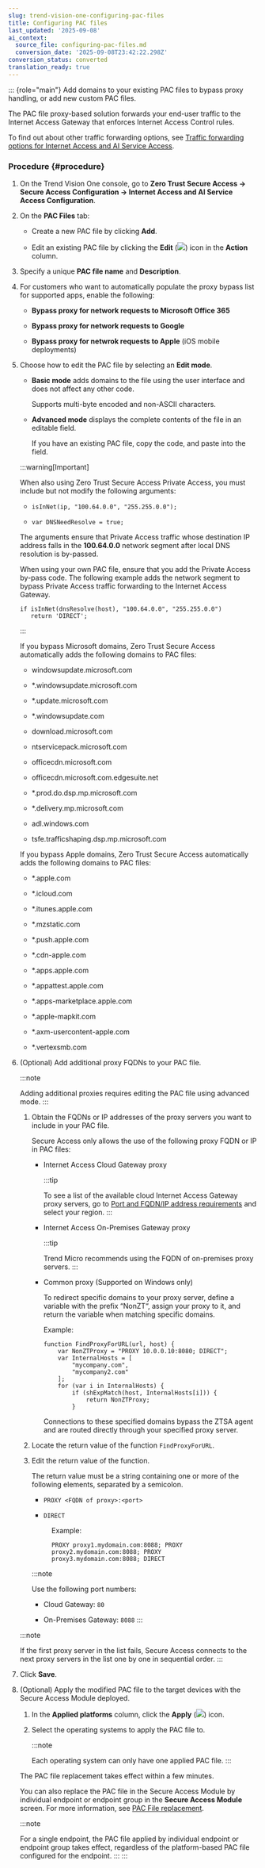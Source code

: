 ```yaml
---
slug: trend-vision-one-configuring-pac-files
title: Configuring PAC files
last_updated: '2025-09-08'
ai_context:
  source_file: configuring-pac-files.md
  conversion_date: '2025-09-08T23:42:22.298Z'
conversion_status: converted
translation_ready: true
---
```


::: {role="main"}
Add domains to your existing PAC files to bypass proxy handling, or add new custom PAC files.

The PAC file proxy-based solution forwards your end-user traffic to the Internet Access Gateway that enforces Internet Access Control rules.

To find out about other traffic forwarding options, see [Traffic forwarding options for Internet Access and AI Service Access](traffic-forwarding-internet-access.mdx).

### Procedure {#procedure}

1.  On the Trend Vision One console, go to **Zero Trust Secure Access → Secure Access Configuration → Internet Access and AI Service Access Configuration**.

2.  On the **PAC Files** tab:

    - Create a new PAC file by clicking **Add**.

    - Edit an existing PAC file by clicking the **Edit** (![](/images/edit_icon=GUID-1F1D1164-5310-4D6D-ACD0-6049C86960AF.webp)) icon in the **Action** column.

3.  Specify a unique **PAC file name** and **Description**.

4.  For customers who want to automatically populate the proxy bypass list for supported apps, enable the following:

    - **Bypass proxy for network requests to Microsoft Office 365**

    - **Bypass proxy for network requests to Google**

    - **Bypass proxy for netwrok requests to Apple** (iOS mobile deployments)

5.  Choose how to edit the PAC file by selecting an **Edit mode**.

    - **Basic mode** adds domains to the file using the user interface and does not affect any other code.

      Supports multi-byte encoded and non-ASCII characters.

    - **Advanced mode** displays the complete contents of the file in an editable field.

      If you have an existing PAC file, copy the code, and paste into the field.

    :::warning[Important]

    When also using Zero Trust Secure Access Private Access, you must include but not modify the following arguments:

    - `isInNet(ip, "100.64.0.0", "255.255.0.0");`

    - `var DNSNeedResolve = true;`

    The arguments ensure that Private Access traffic whose destination IP address falls in the **100.64.0.0** network segment after local DNS resolution is by-passed.

    When using your own PAC file, ensure that you add the Private Access by-pass code. The following example adds the network segment to bypass Private Access traffic forwarding to the Internet Access Gateway.

    ``` codeblock
    if isInNet(dnsResolve(host), "100.64.0.0", "255.255.0.0")
       return 'DIRECT';
    ```
    :::

    If you bypass Microsoft domains, Zero Trust Secure Access automatically adds the following domains to PAC files:

    - windowsupdate.microsoft.com

    - \*.windowsupdate.microsoft.com

    - \*.update.microsoft.com

    - \*.windowsupdate.com

    - download.microsoft.com

    - ntservicepack.microsoft.com

    - officecdn.microsoft.com

    - officecdn.microsoft.com.edgesuite.net

    - \*.prod.do.dsp.mp.microsoft.com

    - \*.delivery.mp.microsoft.com

    - adl.windows.com

    - tsfe.trafficshaping.dsp.mp.microsoft.com

    If you bypass Apple domains, Zero Trust Secure Access automatically adds the following domains to PAC files:

    - \*.apple.com

    - \*.icloud.com

    - \*.itunes.apple.com

    - \*.mzstatic.com

    - \*.push.apple.com

    - \*.cdn-apple.com

    - \*.apps.apple.com

    - \*.appattest.apple.com

    - \*.apps-marketplace.apple.com

    - \*.apple-mapkit.com

    - \*.axm-usercontent-apple.com

    - \*.vertexsmb.com

6.  (Optional) Add additional proxy FQDNs to your PAC file.

    :::note

    Adding additional proxies requires editing the PAC file using advanced mode.
    :::

    1.  Obtain the FQDNs or IP addresses of the proxy servers you want to include in your PAC file.

        Secure Access only allows the use of the following proxy FQDN or IP in PAC files:

        - Internet Access Cloud Gateway proxy

          :::tip

          To see a list of the available cloud Internet Access Gateway proxy servers, go to [Port and FQDN/IP address requirements](port-fqdn-ip-address-requirements.mdx) and select your region.
          :::

        - Internet Access On-Premises Gateway proxy

          :::tip

          Trend Micro recommends using the FQDN of on-premises proxy servers.
          :::

        - Common proxy (Supported on Windows only)

          To redirect specific domains to your proxy server, define a variable with the prefix “NonZT“, assign your proxy to it, and return the variable when matching specific domains.

          Example:

          ``` codeblock
          function FindProxyForURL(url, host) {
              var NonZTProxy = "PROXY 10.0.0.10:8080; DIRECT";
              var InternalHosts = [
                  "mycompany.com",
                  "mycompany2.com"
              ];
              for (var i in InternalHosts) {
                  if (shExpMatch(host, InternalHosts[i])) {
                      return NonZTProxy;
                  }
          ```

          Connections to these specified domains bypass the ZTSA agent and are routed directly through your specified proxy server.

    2.  Locate the return value of the function `FindProxyForURL`.

    3.  Edit the return value of the function.

        The return value must be a string containing one or more of the following elements, separated by a semicolon.

        - `PROXY <FQDN of proxy>:<port>`

        - `DIRECT`

        <figure>
        <p>Example:</p>
        <pre class="codeblock"><code>PROXY proxy1.mydomain.com:8088; PROXY proxy2.mydomain.com:8088; PROXY proxy3.mydomain.com:8088; DIRECT</code></pre>
        </figure>

        :::note

        Use the following port numbers:

        - Cloud Gateway: `80`

        - On-Premises Gateway: `8088`
        :::

    :::note

    If the first proxy server in the list fails, Secure Access connects to the next proxy servers in the list one by one in sequential order.
    :::

7.  Click **Save**.

8.  (Optional) Apply the modified PAC file to the target devices with the Secure Access Module deployed.

    1.  In the **Applied platforms** column, click the **Apply** (![](/images/apply_PAC_file=c95a7e15-901f-4293-aea0-a557e44d3145.webp)) icon.

    2.  Select the operating systems to apply the PAC file to.

        :::note

        Each operating system can only have one applied PAC file.
        :::

    The PAC file replacement takes effect within a few minutes.

    You can also replace the PAC file in the Secure Access Module by individual endpoint or endpoint group in the **Secure Access Module** screen. For more information, see [PAC File replacement](pac-file-replacement.mdx).

    :::note

    For a single endpoint, the PAC file applied by individual endpoint or endpoint group takes effect, regardless of the platform-based PAC file configured for the endpoint.
    :::
:::
